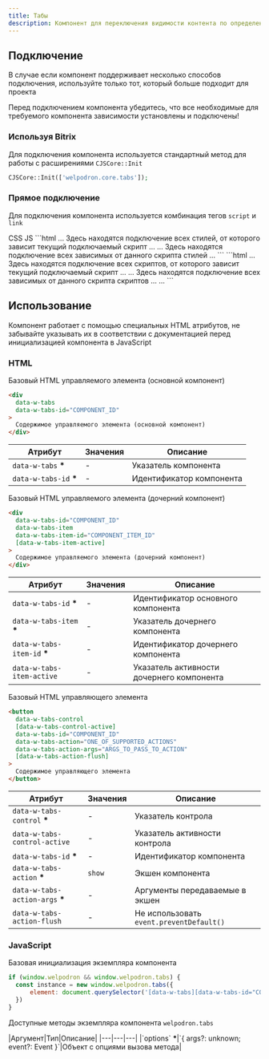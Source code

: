 ```yaml
---
title: Табы
description: Компонент для переключения видимости контента по определенным группам (табам)
---
```


## Подключение 

В случае если компонент поддерживает несколько способов подключения, используйте только тот, который больше подходит для проекта

<Alert>
  Перед подключением компонента убедитесь, что все необходимые для требуемого компонента зависимости установлены и подключены!
</Alert>

### Используя Bitrix 

Для подключения компонента используется стандартный метод для работы с расширениями `CJSCore::Init` 

```php
CJSCore::Init(['welpodron.core.tabs']);
```

### Прямое подключение

Для подключения компонента используется комбинация тегов `script` и `link` 

<Tabs activeItemIdDefault="CSS">
<TabsControls>
    <TabsControl itemId="CSS">CSS</TabsControl>
    <TabsControl itemId="JS">JS</TabsControl>
</TabsControls>
<TabsItem itemId="CSS">
    ```html
    ...
    Здесь находятся подключение всех стилей, от которого зависит текущий подключаемый скрипт
    ...
    <link rel="stylesheet" href="Путь к локально размещенному файлу стилей компонента">
    ...
    Здесь находятся подключение всех зависимых от данного скрипта стилей
    ...
    </head>
    ```
</TabsItem>
<TabsItem itemId="JS">
    ```html
    ...
    Здесь находятся подключение всех скриптов, от которого зависит текущий подключаемый скрипт
    ...
    <script src="Путь к локально размещенному файлу скрипта компонента"></script>
    ...
    Здесь находятся подключение всех зависимых от данного скрипта скриптов
    ...
    </body>
    ...
    ```
</TabsItem>
</Tabs>

## Использование

Компонент работает с помощью специальных HTML атрибутов, не забывайте указывать их в соответствии с документацией перед инициализацией компонента в JavaScript

### HTML

Базовый HTML управляемого элемента (основной компонент)

```html /COMPONENT_ID/#gci
<div 
  data-w-tabs
  data-w-tabs-id="COMPONENT_ID"
>
  Содержимое управляемого элемента (основной компонент)
</div>
```
|Атрибут|Значения|Описание|
|---|---|---|
|`data-w-tabs` <b className="text-red-500">*</b>|-|Указатель компонента|
|`data-w-tabs-id` <b className="text-red-500">*</b>|-|Идентификатор компонента|

Базовый HTML управляемого элемента (дочерний компонент)

```html /COMPONENT_ID/#gci /COMPONENT_ITEM_ID/#gci
<div 
  data-w-tabs-id="COMPONENT_ID"
  data-w-tabs-item
  data-w-tabs-item-id="COMPONENT_ITEM_ID"
  [data-w-tabs-item-active]
>
  Содержимое управляемого элемента (дочерний компонент)
</div>
```
|Атрибут|Значения|Описание|
|---|---|---|
|`data-w-tabs-id` <b className="text-red-500">*</b>|-|Идентификатор основного компонента|
|`data-w-tabs-item` <b className="text-red-500">*</b>|-|Указатель дочернего компонента|
|`data-w-tabs-item-id` <b className="text-red-500">*</b>|-|Идентификатор дочернего компонента|
|`data-w-tabs-item-active`|-|Указатель активности дочернего компонента|

Базовый HTML управляющего элемента

```html /COMPONENT_ID/#gci /ONE_OF_SUPPORTED_ACTIONS/#gci /ARGS_TO_PASS_TO_ACTION/#gci
<button 
  data-w-tabs-control
  [data-w-tabs-control-active]
  data-w-tabs-id="COMPONENT_ID"
  data-w-tabs-action="ONE_OF_SUPPORTED_ACTIONS"
  data-w-tabs-action-args="ARGS_TO_PASS_TO_ACTION"
  [data-w-tabs-action-flush]
>
  Содержимое управляющего элемента
</button>
```
|Атрибут|Значения|Описание|
|---|---|---|
|`data-w-tabs-control` <b className="text-red-500">*</b>|-|Указатель контрола|
|`data-w-tabs-control-active`|-|Указатель активности контрола|
|`data-w-tabs-id` <b className="text-red-500">*</b>|-|Идентификатор компонента|
|`data-w-tabs-action` <b className="text-red-500">*</b>|`show`|Экшен компонента|
|`data-w-tabs-action-args` <b className="text-red-500">*</b>|-|Аргументы передаваемые в экшен|
|`data-w-tabs-action-flush`|-|Не использовать `event.preventDefault()`|

### JavaScript

Базовая инициализация экземпляра компонента

```js /COMPONENT_ID/#gci
if (window.welpodron && window.welpodron.tabs) {
  const instance = new window.welpodron.tabs({
      element: document.querySelector('[data-w-tabs][data-w-tabs-id="COMPONENT_ID"]');
  })
}
```
Доступные методы экземпляра компонента `welpodron.tabs`

<Method isAsync={true} name="show(options)" description="Переключение компонента в видимое состояние">
|Аргумент|Тип|Описание|
|---|---|---|
|`options` <b className="text-red-500">*</b>|`{ args?: unknown; event?: Event }`|Объект с опциями вызова метода|
</Method>